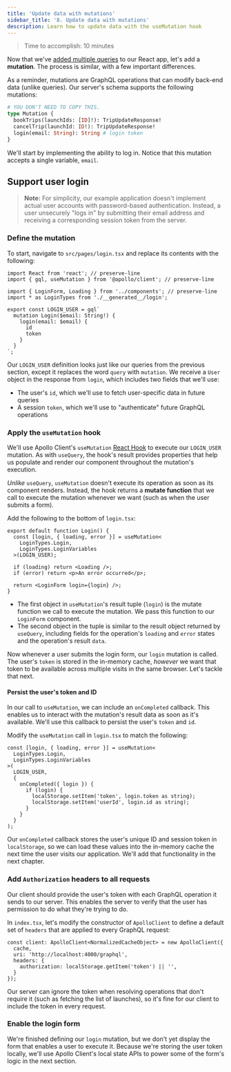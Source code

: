```yaml
---
title: 'Update data with mutations'
sidebar_title: '8. Update data with mutations'
description: Learn how to update data with the useMutation hook
---
```



> Time to accomplish: 10 minutes

Now that we've [added multiple queries](./queries/) to our React app, let's add a **mutation**. The process is similar, with a few important differences.

As a reminder, mutations are GraphQL operations that can modify back-end data (unlike queries). Our server's schema supports the following mutations:

```graphql
# YOU DON'T NEED TO COPY THIS.
type Mutation {
  bookTrips(launchIds: [ID]!): TripUpdateResponse!
  cancelTrip(launchId: ID!): TripUpdateResponse!
  login(email: String): String # login token
}
```

We'll start by implementing the ability to log in. Notice that this mutation accepts a single variable, `email`. 

<Disclaimer />

## Support user login

> **Note:** For simplicity, our example application doesn't implement actual user accounts with password-based authentication. Instead, a user unsecurely "logs in" by submitting their email address and receiving a corresponding session token from the server.

### Define the mutation

 To start, navigate to `src/pages/login.tsx` and replace its contents with the following:

<MultiCodeBlock>

```tsx:title=src/pages/login.tsx
import React from 'react'; // preserve-line
import { gql, useMutation } from '@apollo/client'; // preserve-line

import { LoginForm, Loading } from '../components'; // preserve-line
import * as LoginTypes from './__generated__/login';

export const LOGIN_USER = gql`
  mutation Login($email: String!) {
    login(email: $email) {
      id
      token
    }
  }
`;
```

</MultiCodeBlock>

Our `LOGIN_USER` definition looks just like our queries from the previous section, except it replaces the word `query` with `mutation`. We receive a `User` object in the response from `login`, which includes two fields that we'll use:

* The user's `id`, which we'll use to fetch user-specific data in future queries
* A session `token`, which we'll use to "authenticate" future GraphQL operations

### Apply the `useMutation` hook

We'll use Apollo Client's `useMutation` [React Hook](https://reactjs.org/docs/hooks-intro.html) to execute our `LOGIN_USER` mutation. As with `useQuery`, the hook's result provides properties that help us populate and render our component throughout the mutation's execution.

_Unlike_ `useQuery`, `useMutation` doesn't execute its operation as soon as its component renders. Instead, the hook returns a **mutate function** that we call to execute the mutation whenever we want (such as when the user submits a form).

Add the following to the bottom of `login.tsx`:

<MultiCodeBlock>

```tsx:title=src/pages/login.tsx
export default function Login() {
  const [login, { loading, error }] = useMutation<
    LoginTypes.Login,
    LoginTypes.LoginVariables
  >(LOGIN_USER);

  if (loading) return <Loading />;
  if (error) return <p>An error occurred</p>;

  return <LoginForm login={login} />;
}
```

</MultiCodeBlock>

* The first object in `useMutation`'s result tuple (`login`) is the mutate function we call to execute the mutation. We pass this function to our `LoginForm` component.
* The second object in the tuple is similar to the result object returned by `useQuery`, including fields for the operation's `loading` and `error` states and the operation's result `data`.

Now whenever a user submits the login form, our `login` mutation is called. The user's `token` is stored in the in-memory cache, _however_ we want that token to be available across multiple visits in the same browser. Let's tackle that next.

#### Persist the user's token and ID

In our call to `useMutation`, we can include an `onCompleted` callback. This enables us to interact with the mutation's result data as soon as it's available. We'll use this callback to persist the user's `token` and `id`.

Modify the `useMutation` call in `login.tsx` to match the following:

```tsx:title=src/pages/login.tsx
const [login, { loading, error }] = useMutation<
  LoginTypes.Login,
  LoginTypes.LoginVariables
>(
  LOGIN_USER,
  {
    onCompleted({ login }) {
      if (login) {
        localStorage.setItem('token', login.token as string);
        localStorage.setItem('userId', login.id as string);
      }
    }
  }
);
```

Our `onCompleted` callback stores the user's unique ID and session token in `localStorage`, so we can load these values into the in-memory cache the next time the user visits our application. We'll add that functionality in the next chapter.

### Add `Authorization` headers to all requests

Our client should provide the user's token with each GraphQL operation it sends to our server. This enables the server to verify that the user has permission to do what they're trying to do.

In `index.tsx`, let's modify the constructor of `ApolloClient` to define a default set of `headers` that are applied to every GraphQL request: 

<MultiCodeBlock>

```tsx{4-6}:title=src/index.tsx
const client: ApolloClient<NormalizedCacheObject> = new ApolloClient({
  cache,
  uri: 'http://localhost:4000/graphql',
  headers: {
    authorization: localStorage.getItem('token') || '',
  }
});
```

</MultiCodeBlock>

Our server can ignore the token when resolving operations that don't require it (such as fetching the list of launches), so it's fine for our client to include the token in every request.

### Enable the login form

We're finished defining our `login` mutation, but we don't yet display the form that enables a user to execute it. Because we're storing the user token locally, we'll use Apollo Client's local state APIs to power some of the form's logic in the next section.
